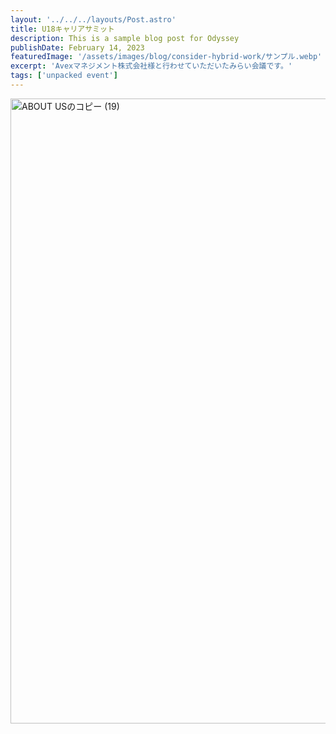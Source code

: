 ```yaml
---
layout: '../../../layouts/Post.astro'
title: U18キャリアサミット
description: This is a sample blog post for Odyssey
publishDate: February 14, 2023
featuredImage: '/assets/images/blog/consider-hybrid-work/サンプル.webp'
excerpt: 'Avexマネジメント株式会社様と行わせていただいたみらい会議です。'
tags: ['unpacked event']
---
```


<picture>
  <img
    src="/assets/images/home/ABOUT USのコピー (19).jpg"
    alt="ABOUT USのコピー (19)"
    id="about-us-image"
    style="width: 1000px; height: auto;"
  />
</picture>
